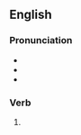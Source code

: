==English==

===Pronunciation===
* {{IPA|en|/ˈpiːkɪŋ/}}
* {{homophones|en|peaking|peeking}}
* {{rhymes|en|iːkɪŋ|s=2}}

===Verb===
{{head|en|verb form}}

# {{present participle of|en|pique|nocat=1}}
